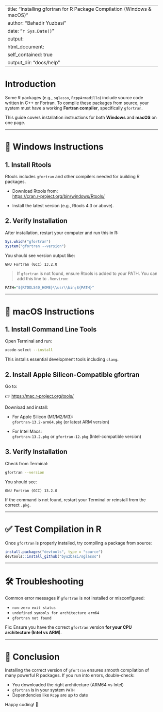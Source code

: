 
---
title: "Installing gfortran for R Package Compilation (Windows & macOS)"
author: "Bahadir Yuzbasi"
date: "`r Sys.Date()`"
output: 
  html_document:
    self_contained: true
output_dir: "docs/help"
---

# Introduction

Some R packages (e.g., `sglasso`, `RcppArmadillo`) include source code written in C++ or Fortran. To compile these packages from source, your system must have a working **Fortran compiler**, specifically `gfortran`.

This guide covers installation instructions for both **Windows** and **macOS** on one page.

---

# 🔧 Windows Instructions

## 1. Install Rtools

Rtools includes `gfortran` and other compilers needed for building R packages.

- Download Rtools from:  
  [https://cran.r-project.org/bin/windows/Rtools/](https://cran.r-project.org/bin/windows/Rtools/)

- Install the latest version (e.g., Rtools 4.3 or above).

## 2. Verify Installation

After installation, restart your computer and run this in R:

```r
Sys.which("gfortran")
system("gfortran --version")
```

You should see version output like:

```
GNU Fortran (GCC) 13.2.0
```

> If `gfortran` is not found, ensure Rtools is added to your PATH. You can add this line to `.Renviron`:

```r
PATH="${RTOOLS40_HOME}\\usr\\bin;${PATH}"
```

---

# 🍎 macOS Instructions

## 1. Install Command Line Tools

Open Terminal and run:

```bash
xcode-select --install
```

This installs essential development tools including `clang`.

## 2. Install Apple Silicon-Compatible gfortran

Go to:

👉 [https://mac.r-project.org/tools/](https://mac.r-project.org/tools/)

Download and install:

- For Apple Silicon (M1/M2/M3):  
  `gfortran-13.2-arm64.pkg` (or latest ARM version)

- For Intel Macs:  
  `gfortran-13.2.pkg` or `gfortran-12.pkg` (Intel-compatible version)

## 3. Verify Installation

Check from Terminal:

```bash
gfortran --version
```

You should see:

```
GNU Fortran (GCC) 13.2.0
```

If the command is not found, restart your Terminal or reinstall from the correct `.pkg`.

---

# ✅ Test Compilation in R

Once `gfortran` is properly installed, try compiling a package from source:

```r
install.packages("devtools", type = "source")
devtools::install_github("byuzbasi/sglasso")
```

---

# 🛠 Troubleshooting

Common error messages if `gfortran` is not installed or misconfigured:

- `non-zero exit status`
- `undefined symbols for architecture arm64`
- `gfortran not found`

Fix: Ensure you have the correct `gfortran` version **for your CPU architecture (Intel vs ARM)**.

---

# 📌 Conclusion

Installing the correct version of `gfortran` ensures smooth compilation of many powerful R packages. If you run into errors, double-check:

- You downloaded the right architecture (ARM64 vs Intel)
- `gfortran` is in your system `PATH`
- Dependencies like `Rcpp` are up to date

Happy coding! 🎯
